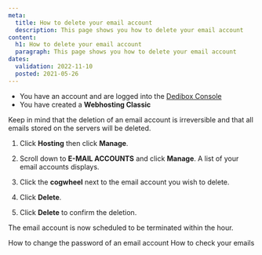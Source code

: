 ```yaml
---
meta:
  title: How to delete your email account
  description: This page shows you how to delete your email account 
content:
  h1: How to delete your email account
  paragraph: This page shows you how to delete your email account 
dates:
  validation: 2022-11-10
  posted: 2021-05-26
---
```


<Message type="requirement">

  - You have an account and are logged into the [Dedibox Console](https://console.online.net)
  - You have created a **Webhosting Classic**

</Message>

<Message type="important">

Keep in mind that the deletion of an email account is irreversible and that all emails stored on the servers will be deleted.

</Message>


1. Click **Hosting** then click **Manage**.
2. Scroll down to **E-MAIL ACCOUNTS** and click **Manage**. A list of your email accounts displays.
3. Click the **cogwheel** next to the email account you wish to delete. 
4. Click **Delete**. 

    <Lightbox src="scaleway_delete_email_account.webp" alt="" />
5. Click **Delete** to confirm the deletion.

    <Lightbox src="scaleway_confirm_deletion.webp" alt="" />


<Message type="note">

The email account is now scheduled to be terminated within the hour. 

</Message>
    
<Navigation title="See Also">
  <PreviousButton to="/webhosting/classic/how-to/change-email-account-password/">How to change the password of an email account</PreviousButton>
  <NextButton to="/webhosting/classic/how-to/check-emails/">How to check your emails</NextButton>
</Navigation> 
